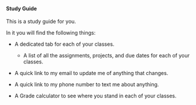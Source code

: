 <br>

#### Study Guide

This is a study guide for you. 

In it you will find the following things:

- A dedicated tab for each of your classes. 

  - A list of all the assignments, projects, and due dates for each of your classes. 
  
- A quick link to my email to update me of anything that changes. 

- A quick link to my phone number to text me about anything. 

- A Grade calculator to see where you stand in each of your classes. 

